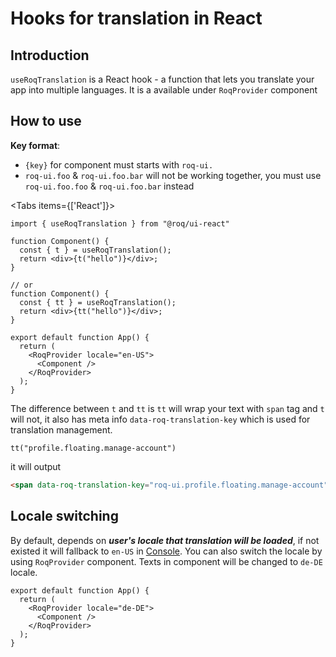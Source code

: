 
# Hooks for translation in React

## Introduction

`useRoqTranslation` is a React hook - a function that lets you translate your app into multiple languages. It is a available under `RoqProvider` component

## How to use

**Key format**: 
- `{key}` for component must starts with `roq-ui.`
- `roq-ui.foo` & `roq-ui.foo.bar` will not be working together, you must use `roq-ui.foo.foo` & `roq-ui.foo.bar` instead


<Tabs items={['React']}><Tab>

```tsx
import { useRoqTranslation } from "@roq/ui-react"

function Component() {
  const { t } = useRoqTranslation();
  return <div>{t("hello")}</div>;
}

// or
function Component() {
  const { tt } = useRoqTranslation();
  return <div>{tt("hello")}</div>;
}

export default function App() {
  return (
    <RoqProvider locale="en-US">
      <Component />
    </RoqProvider>
  );
}
```

</Tab></Tabs>

The difference between `t` and `tt` is `tt` will wrap your text with `span` tag and `t` will not, it also has meta info `data-roq-translation-key` which is used for translation management.
```tsx
tt("profile.floating.manage-account")
```
it will output
```html
<span data-roq-translation-key="roq-ui.profile.floating.manage-account">Manage Account</span>
```

## Locale switching

By default, depends on ***user's locale that translation will be loaded***, if not existed it will fallback to `en-US` in [Console](https://console.roq.tech). You can also switch the locale by using `RoqProvider` component.
Texts in component will be changed to `de-DE` locale.
```tsx
export default function App() {
  return (
    <RoqProvider locale="de-DE">
      <Component />
    </RoqProvider>
  );
}
```